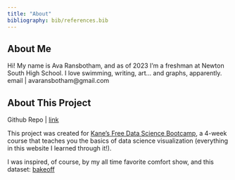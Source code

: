 ```yaml
---
title: "About"
bibliography: bib/references.bib
---
```


## About Me
Hi! My name is Ava Ransbotham, and as of 2023 I'm a freshman at Newton South High School. I love swimming, writing, art... and graphs, apparently. email | avaransbotham@gmail.com

## About This Project
Github Repo | [link](https://github.com/avalxnchx/Final-Project)

This project was created for [Kane's Free Data Science Bootcamp](https://bootcamp.davidkane.info/), a 4-week course that teaches you the basics of data science visualization (everything in this website I learned through it!).

I was inspired, of course, by my all time favorite comfort show, and this dataset: [bakeoff](https://bakeoff.netlify.app/)
